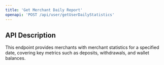 ```yaml
---
title: 'Get Merchant Daily Report'
openapi: 'POST /api/user/getUserDailyStatistics'
---
```


## API Description

This endpoint provides merchants with merchant statistics for a specified date, covering key metrics such as deposits, withdrawals, and wallet balances.